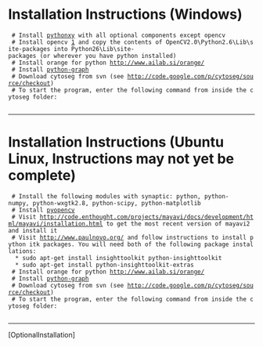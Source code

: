 =Installation Instructions (Windows)=
  # Install [http://www.pythonxy.com pythonxy] with all optional components except opencv
  # Install opencv [http://opencv.willowgarage.com/wiki/] and copy the contents of OpenCV2.0\Python2.6\Lib\site-packages into Python26\Lib\site-packages (or wherever you have python installed)
  # Install orange for python http://www.ailab.si/orange/
  # Install [http://code.google.com/p/python-graph/ python-graph]
  # Download cytoseg from svn (see http://code.google.com/p/cytoseg/source/checkout)
  # To start the program, enter the following command from inside the cytoseg folder:
         {{{python main.py}}}

----
=Installation Instructions (Ubuntu Linux, Instructions may not yet be complete)=
  # Install the following modules with synaptic: python, python-numpy, python-wxgtk2.8, python-scipy, python-matplotlib
  # Install [http://code.google.com/p/pyopencv/ pyopencv]
  # Visit http://code.enthought.com/projects/mayavi/docs/development/html/mayavi/installation.html to get the most recent version of mayavi2 and install it
  # Visit http://www.paulnovo.org/ and follow instructions to install python itk packages. You will need both of the following package installations:
   * sudo apt-get install insighttoolkit python-insighttoolkit
   * sudo apt-get install python-insighttoolkit-extras
  # Install orange for python http://www.ailab.si/orange/
  # Install [http://code.google.com/p/python-graph/ python-graph]
  # Download cytoseg from svn (see http://code.google.com/p/cytoseg/source/checkout)
  # To start the program, enter the following command from inside the cytoseg folder:
         {{{python main.py}}}

----
[OptionalInstallation]